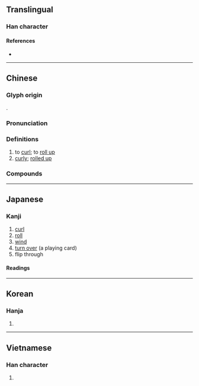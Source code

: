 {{also|卷}}
{{character info/new}}
==Translingual==

===Han character===
{{Han char|rn=64|rad=手|as=08|sn=11|four=59012|canj=QFQU|ids=⿰扌卷}}

====References====
* {{Han ref|kx=0435.160|dkj=12208|dj=0784.330|hdz=31906.030|uh=6372|ud=25458|bh=B1B2|bd=45490}}

----

==Chinese==
{{zh-forms|s=卷}}

===Glyph origin===
{{Han etym}}
{{Han compound|手|alt1=扌|卷|ls=psc|c1=s|c2=p}}.

===Pronunciation===
{{zh-pron
|m=juǎn
|c=gyun2
|h=pfs=kién
|md=
|mn=kńg
|w=2jyoe
|mc=y
|oc=y
|cat=v,a
}}

===Definitions===
{{zh-hanzi}}

# to [[curl]]; to [[roll up]]
# [[curly]]; [[rolled up]]

===Compounds===
{{zh-der|席捲|塵捲風|奶捲|捲尺|捲包|捲髮|控捲|春捲皮|捲舌音|捲簾格|捲入漩渦|捲舌韻母|捲走|百葉捲|捲棚|捲入|捲款潛逃|捲煙畫片|捲鋪蓋|搽穰捲兒|捲土重來|捲甲重來|捲菸|捲進|捲揚機|捲曲|捲舌元音|捲逃|春捲|捲浪翻波|捲腿褲|捲子|菸捲|花捲|鋪蓋捲兒|襲捲|龍捲風|銀絲捲|膠捲|筆捲|風捲殘雲|縮影微捲}}

----

==Japanese==

===Kanji===
{{ja-kanji|grade=|rs=手08}}

# [[curl]]
# [[roll]]
# [[wind]]
# [[turn over]] (a playing card)
# flip through

====Readings====
{{ja-readings
|on=けん
|kun=ま-く
}}

----

==Korean==

===Hanja===
{{ko-hanja|hangeul=권|eumhun=|rv=gwon|mr=kwŏn|y=kwen}}

# {{defn|lang=ko|sort=手08}}

----

==Vietnamese==

===Han character===
{{vi-hantu|[[cuốn]], [[quyền]], [[cuộn]], [[quấn]], [[quén]], [[quyển]], [[quyện]]|rs=手08}}

# {{defn|lang=vi|sort=手08}}